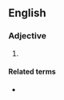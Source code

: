 {{also|colourblind|colour blind}}

==English==

===Adjective===
{{en-adj|head=[[colour]]-[[blind]]}}

# {{lb|en|British spelling}} {{alternative form of|en|colour blind}}

====Related terms====
* {{l|en|colour blindness}}